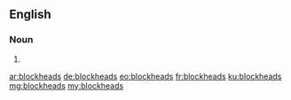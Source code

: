 ==English==

===Noun===
{{head|en}}
# {{plural of|blockhead}}

[[ar:blockheads]]
[[de:blockheads]]
[[eo:blockheads]]
[[fr:blockheads]]
[[ku:blockheads]]
[[mg:blockheads]]
[[my:blockheads]]